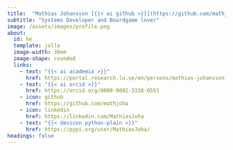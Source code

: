 ```yaml
---
title:  "Mathias Johansson [{{< ai github >}}](https://github.com/mathjoha)"
subtitle: "Systems Developer and Boardgame lover"
image: /assets/images/profile.png
about:
  id: he
  template: jolla
  image-width: 30em
  image-shape: rounded
  links:
    - text: "{{< ai academia >}}"
      href: https://portal.research.lu.se/en/persons/mathias-johansson
    - text: "{{< ai orcid >}}"
      href: https://orcid.org/0000-0002-3338-0551
    - icon: github
      href: https://github.com/mathjoha
    - icon: linkedin
      href: https://linkedin.com/MathiasJoha
    - text: "{{< devicon python-plain >}}"
      href: https://pypi.org/user/MathiasJoha/
headings: false
---
```



:::{#he}


:::
